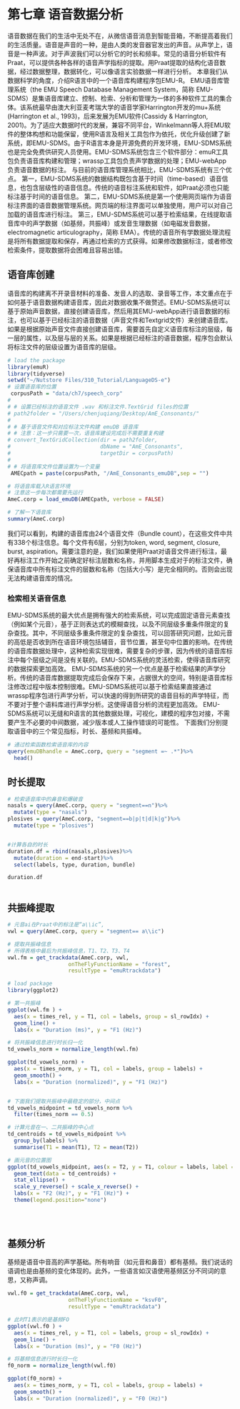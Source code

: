 # 第七章 语音数据分析

语音数据在我们的生活中无处不在，从微信语音消息到智能音箱，不断提高着我们的生活质量。语音是声音的一种，是由人类的发音器官发出的声音。从声学上，语音是一种声波。对于声波我们可以分析它的时长和频率。常见的语音分析软件有Praat，可以提供各种各样的语音声学指标的提取。用Praat提取的结构化语音数据，经过数据整理，数据转化，可以像语言实验数据一样进行分析。
本章我们从数据科学的角度，介绍R语言中的一个语音库构建程序包EMU-R。
EMU语音库管理系统（the EMU Speech Database Management System，简称 EMU-SDMS）是集语音库建立、控制、检索、分析和管理为一体的多种软件工具的集合体。该系统最早由澳大利亚麦考瑞大学的语音学家Harrington开发的mu+系统(Harrington et al., 1993)，后来发展为EMU软件(Cassidy & Harrington, 2001)。为了适应大数据时代的发展，兼容不同平台，Winkelmann等人将EMU软件的整体构想和功能保留，使用R语言及相关工具包作为依托，优化升级创建了新系统，即EMU-SDMS。由于R语言本身是开源免费的开发环境，EMU-SDMS系统也是完全免费供研究人员使用。EMU-SDMS系统包含三个软件部分：emuR工具包负责语音库构建和管理；wrassp工具包负责声学数据的处理；EMU-webApp负责语音数据的标注。
与目前的语音库管理系统相比，EMU-SDMS系统有三个优点。
第一，EMU-SDMS系统的数据结构既包含基于时间（time-based）语音信息，也包含层级性的语音信息。传统的语音标注系统和软件，如Praat必须也只能标注基于时间的语音信息。
第二，EMU-SDMS系统是第一个使用网页端作为语音标注界面的语音数据管理系统。网页端的标注界面可以单独使用，用户可以对自己加载的语音库进行标注。
第三，EMU-SDMS系统可以基于检索结果，在线提取语音库中的声学数据（如基频，共振峰）或发音生理数据（如电磁发音数据，electromagnetic articulography，简称 EMA）。传统的语音所有学数据处理流程是将所有数据提取和保存，再通过检索的方式获得。如果修改数据标注，或者修改检索条件，提取数据将会困难且容易出错。

## 语音库创建
语音库的构建离不开录音材料的准备、发音人的选取、录音等工作，本文重点在于如何基于语音数据构建语音库，因此对数据收集不做赘述。EMU-SDMS系统可以基于原始声音数据，直接创建语音库，然后用其EMU-webApp进行语音数据的标注，也可以基于已经标注的语音数据（声音文件和Textgrid文件）来创建语音库。如果是根据原始声音文件直接创建语音库，需要首先自定义语音库标注的层级，每一层的属性，以及层与层的关系。如果是根据已经标注的语音数据，程序包会默认将标注文件的层级设置为语音库的层级。

```r


# load the package
library(emuR)
library(tidyverse)
setwd("~/Nutstore Files/310_Tutorial/LanguageDS-e")
# 设置语音库的位置
 corpusPath = "data/ch7/speech_corp"
# 
# # 设置已经标注的语音文件 .wav 和标注文件.TextGrid files的位置
# path2folder = "/Users/chenjuqiang/Desktop/AmE_Consonants/"
# 
# # 基于语音文件和对应标注文件构建 emuDB 语音库
# # 注意：这一步只需要一次，语音库建设完成后不需要重复构建
# convert_TextGridCollection(dir = path2folder, 
#                            dbName = "AmE_Consonants", 
#                            targetDir = corpusPath)
# 
# # 将语音库文件位置设置为一个变量
 AMECpath = paste(corpusPath, "/AmE_Consonants_emuDB",sep = "")

# 将语音库载入R语言环境
# 注意这一步每次都需要先运行
AmeC.corp = load_emuDB(AMECpath, verbose = FALSE)

# 了解一下语音库
summary(AmeC.corp)
```

我们可以看到，构建的语音库由24个语音文件（Bundle count），在这些文件中共有338个标注信息。每个文件有6层，分别为token, word, segment, closure, burst, aspiration。需要注意的是，我们如果使用Praat对语音文件进行标注，最好再标注工作开始之前确定好标注层数和名称，并用脚本生成对于的标注文件，确保语音库中所有标注文件的层数和名称（包括大小写）是完全相同的。否则会出现无法构建语音库的情况。


### 检索相关语音信息

EMU-SDMS系统的最大优点是拥有强大的检索系统，可以完成固定语音元素查找（例如某个元音），基于正则表达式的模糊查找，以及不同层级多重条件限定的复杂查找。其中，不同层级多重条件限定的复杂查找，可以回答研究问题，比如元音的高低是否收到所在语音环境包括辅音，音节位置，甚至句中位置的影响。在传统的语音库数据处理中，这种检索实现很难，需要复杂的步骤，因为传统的语音库标注中每个层级之间是没有关联的。EMU-SDMS系统的灵活检索，使得语音库研究的数据探索更加高效。
EMU-SDMS系统的另一个优点是基于检索结果的声学分析。传统的语音库数据提取完成后会保存下来，占据很大的空间，特别是语音库标注修改过程中版本控制很难。EMU-SDMS系统可以基于检索结果直接通过wrassp程序包进行声学分析，可以快速的得到所研究的语音目标的声学特征，而不要对于整个语料库进行声学分析。这使得语音分析的流程更加高效。
EMU-SDMS系统可以无缝和R语言的其他数据处理，可视化，建模的程序包对接，不需要产生不必要的中间数据，减少版本或人工操作错误的可能性。
下面我们分别提取语音中的三个常见指标，时长、基频和共振峰。



```r


# 通过检索函数检索语音库的内容
query(emuDBhandle = AmeC.corp, query = "segment =~ .*")%>%
  head()
```

## 时长提取
```r
# 检索语音库中的鼻音和爆破音
nasals = query(AmeC.corp, query = "segment==n")%>%
  mutate(type = "nasals")
plosives = query(AmeC.corp, "segment==b|p|t|d|k|g")%>%
  mutate(type = "plosives")


#计算各自的时长
duration.df = rbind(nasals,plosives)%>%
  mutate(duration = end-start)%>%
  select(labels, type, duration, bundle)

duration.df 



```

## 共振峰提取

```r

# 元音ai在Praat中的标注是“a\\ic”,
vwl = query(AmeC.corp, query = "segment== a\\ic")

# 提取共振峰信息
# 所得表格中最后为共振峰信息，T1、T2、T3、T4
vwl.fm = get_trackdata(AmeC.corp, vwl,
                   onTheFlyFunctionName = "forest",
                   resultType = "emuRtrackdata")

# load package
library(ggplot2)

# 第一共振峰
ggplot(vwl.fm ) +
  aes(x = times_rel, y = T1, col = labels, group = sl_rowIdx) +
  geom_line() +
  labs(x = "Duration (ms)", y = "F1 (Hz)")

# 将共振峰信息进行时长归一化
td_vowels_norm = normalize_length(vwl.fm)

ggplot(td_vowels_norm) +
  aes(x = times_norm, y = T1, col = labels, group = labels) +
  geom_smooth() +
  labs(x = "Duration (normalized)", y = "F1 (Hz)") 


# 下面我们提取共振峰中最稳定的部分，中间点
td_vowels_midpoint = td_vowels_norm %>% 
  filter(times_norm == 0.5)

# 计算元音在一、二共振峰的中心点
td_centroids = td_vowels_midpoint %>%
  group_by(labels) %>%
  summarise(T1 = mean(T1), T2 = mean(T2))

# 画元音的位置图
ggplot(td_vowels_midpoint, aes(x = T2, y = T1, colour = labels, label = labels)) + 
  geom_text(data = td_centroids) +
  stat_ellipse() +
  scale_y_reverse() + scale_x_reverse() + 
  labs(x = "F2 (Hz)", y = "F1 (Hz)") +
  theme(legend.position="none")

  
  
```

## 基频分析

基频是语音中音高的声学基础。所有响音（如元音和鼻音）都有基频。我们说话的语调也是由基频的变化体现的。此外，一些语言如汉语使用基频区分不同词的意思，又称声调。


```r

vwl.f0 = get_trackdata(AmeC.corp, vwl,
                   onTheFlyFunctionName = "ksvF0",
                   resultType = "emuRtrackdata")

# 此时T1表示的是基频FO
ggplot(vwl.f0 ) +
  aes(x = times_rel, y = T1, col = labels, group = sl_rowIdx) +
  geom_line() +
  labs(x = "Duration (ms)", y = "F0 (Hz)")

# 将基频信息进行时长归一化
f0_norm = normalize_length(vwl.f0)

ggplot(f0_norm) +
  aes(x = times_norm, y = T1, col = labels, group = labels) +
  geom_smooth() +
  labs(x = "Duration (normalized)", y = "F0 (Hz)") 



```



